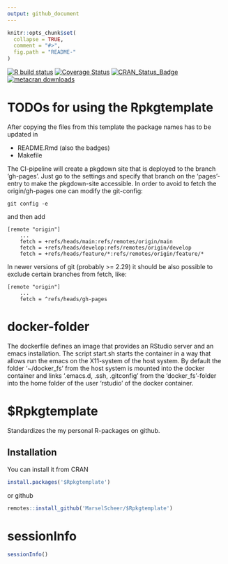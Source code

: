 ```yaml
---
output: github_document
---
```


<!-- README.md is generated from README.Rmd. Please edit that file -->

```r
knitr::opts_chunk$set(
  collapse = TRUE,
  comment = "#>",
  fig.path = "README-"
)
```

[![R build status](https://github.com/MarselScheer/Rpkgtemplate/workflows/R-CMD-check/badge.svg)](https://github.com/MarselScheer/Rpkgtemplate/actions)
[![Coverage Status](https://img.shields.io/codecov/c/github/MarselScheer/Rpkgtemplate/develop.svg)](https://codecov.io/github/MarselScheer/Rpkgtemplate?branch=develop)
[![CRAN_Status_Badge](https://www.r-pkg.org/badges/version/Rpkgtemplate)](https://cran.r-project.org/package=Rpkgtemplate)
[![metacran downloads](https://cranlogs.r-pkg.org/badges/Rpkgtemplate)](https://cran.r-project.org/package=Rpkgtemplate)


# TODOs for using the Rpkgtemplate

After copying the files from this template the
package names has to be updated in 

- README.Rmd (also the badges)
- Makefile

The CI-pipeline will create a pkgdown site that is deployed
to the branch 'gh-pages'. Just go to the settings and specify
that branch on the 'pages'-entry to make the pkgdown-site
accessible. In order to avoid to fetch the origin/gh-pages
one can modify the git-config:

	git config -e

and then add

```
[remote "origin"]
	...
    fetch = +refs/heads/main:refs/remotes/origin/main
    fetch = +refs/heads/develop:refs/remotes/origin/develop
    fetch = +refs/heads/feature/*:refs/remotes/origin/feature/*
```

In newer versions of git (probably >= 2.29) it should be also 
possible to exclude certain branches from fetch, like:

```
[remote "origin"]
	...
    fetch = ^refs/heads/gh-pages
```

# docker-folder

The dockerfile defines an image that provides an RStudio
server and an emacs installation. The script start.sh
starts the container in a way that allows run the emacs
on the X11-system of the host system. By default the folder
'~/docker_fs' from the host system is mounted into the 
docker container and links '.emacs.d, .ssh, .gitconfig'
from the 'docker_fs'-folder into the home folder of the 
user 'rstudio' of the docker container.

# $Rpkgtemplate

Standardizes the my personal R-packages on github.

## Installation

You can install it from CRAN

```r
install.packages('$Rpkgtemplate')
```

or github

```r
remotes::install_github('MarselScheer/$Rpkgtemplate')
```

# sessionInfo

```r
sessionInfo()
```
